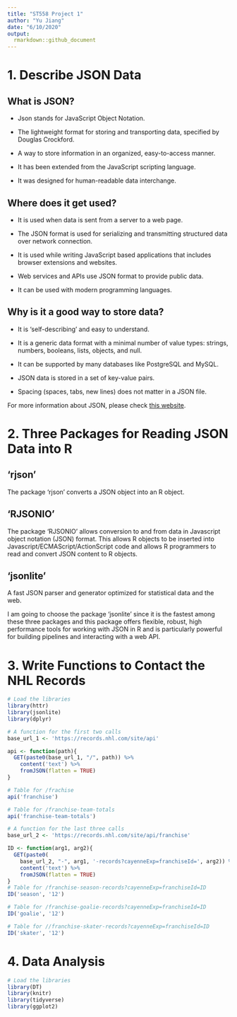 ```yaml
---
title: "ST558 Project 1"
author: "Yu Jiang"
date: "6/10/2020"
output: 
  rmarkdown::github_document
---
```

# 1. Describe JSON Data

## What is JSON?

* Json stands for JavaScript Object Notation.

* The lightweight format for storing and transporting data, specified by Douglas Crockford.

* A way to store information in an organized, easy-to-access manner. 

* It has been extended from the JavaScript scripting language.

* It was designed for human-readable data interchange.


## Where does it get used? 

* It is used when data is sent from a server to a web page. 

* The JSON format is used for serializing and transmitting structured data over network connection.

* It is used while writing JavaScript based applications that includes browser extensions and websites. 

* Web services and APIs use JSON format to provide public data. 

* It can be used with modern programming languages.

## Why is it a good way to store data?

* It is 'self-describing' and easy to understand.

* It is a generic data format with a minimal number of value types: strings, numbers, booleans, lists, objects, and null.

* It can be supported by many databases like PostgreSQL and MySQL.

* JSON data is stored in a set of key-value pairs.

* Spacing (spaces, tabs, new lines) does not matter in a JSON file.

For more information about JSON, please check [this website](https://en.wikipedia.org/wiki/JSON). 

# 2. Three Packages for Reading JSON Data into R

## 'rjson'

The package 'rjson' converts a JSON object into an R object. 

## 'RJSONIO'

The package 'RJSONIO' allows conversion to and from
data in Javascript object notation (JSON) format.
This allows R objects to be inserted into Javascript/ECMAScript/ActionScript code
and allows R programmers to read and convert JSON content to R objects.

## 'jsonlite'

A fast JSON parser and generator optimized for statistical data and the web.

I am going to choose the package 'jsonlite' since it is the fastest among these three packages and this package offers flexible, robust, high performance tools for working with JSON in R and is particularly powerful for building pipelines and interacting with a web API. 

# 3. Write Functions to Contact the NHL Records

```r

# Load the libraries
library(httr)
library(jsonlite)
library(dplyr)

# A function for the first two calls
base_url_1 <- 'https://records.nhl.com/site/api'

api <- function(path){
  GET(paste0(base_url_1, "/", path)) %>%
    content('text') %>%
    fromJSON(flatten = TRUE) 
}

# Table for /frachise
api('franchise')

# Table for /franchise-team-totals
api('franchise-team-totals')

# A function for the last three calls
base_url_2 <- 'https://records.nhl.com/site/api/franchise'

ID <- function(arg1, arg2){
  GET(paste0(
    base_url_2, "-", arg1, '-records?cayenneExp=franchiseId=', arg2)) %>%
    content('text') %>%
    fromJSON(flatten = TRUE) 
}
# Table for /franchise-season-records?cayenneExp=franchiseId=ID
ID('season', '12')

# Table for /franchise-goalie-records?cayenneExp=franchiseId=ID
ID('goalie', '12')

# Table for //franchise-skater-records?cayenneExp=franchiseId=ID
ID('skater', '12')

```


# 4. Data Analysis

```r
# Load the libraries
library(DT)
library(knitr)
library(tidyverse)
library(ggplot2)
```


